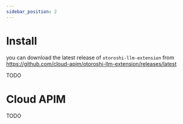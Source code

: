 ```yaml
---
sidebar_position: 2
---
```



# Install

you can download the latest release of `otoroshi-llm-extension` from https://github.com/cloud-apim/otoroshi-llm-extension/releases/latest

TODO

# Cloud APIM

TODO